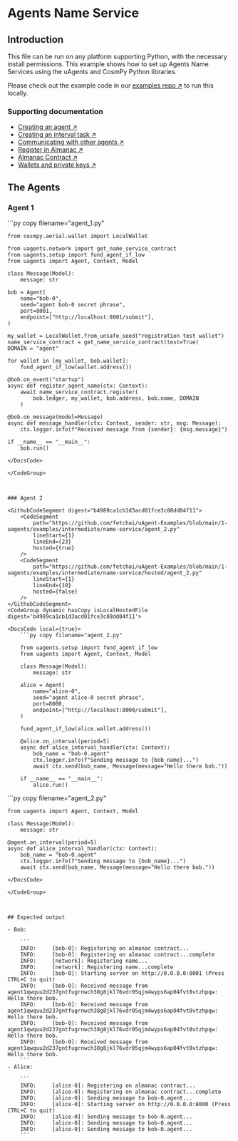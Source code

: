 
# Agents Name Service

## Introduction

This file can be run on any platform supporting Python, with the necessary install permissions. This example shows how to set up Agents Name Services using the uAgents and CosmPy Python libraries.

Please check out the example code in our [examples repo ↗️](https://github.com/fetchai/uAgent-Examples/tree/main/1-uagents/docs_examples/intermediate/name-service) to run this locally.

### Supporting documentation

- [Creating an agent ↗️](/guides/agents/create-a-uagent)
- [Creating an interval task ↗️](/guides/agents/interval-task)
- [Communicating with other agents ↗️](/guides/agents/communicating-with-other-agents)
- [Register in Almanac ↗️](/guides/agents/register-in-almanac)
- [Almanac Contract ↗️](/references/contracts/uagents-almanac/almanac-overview)
- [Wallets and private keys ↗️](/guides/fetch-network/cosmpy/creating-wallet)

## The Agents

### Agent 1

<GithubCodeSegment digest="333a40f59d10fc642b6a1559f0e767eb">
    <CodeSegment
        path="https://github.com/fetchai/uAgent-Examples/blob/main/1-uagents/examples/intermediate/name-service/agent_1.py"
        lineStart={1}
        lineEnd={35}
        hosted={true}
    />
</GithubCodeSegment>
<CodeGroup dynamic hasCopy isLocalHostedFile digest='333a40f59d10fc642b6a1559f0e767eb'>

<DocsCode local={true}>
	```py copy filename="agent_1.py"

	from cosmpy.aerial.wallet import LocalWallet
	 
	from uagents.network import get_name_service_contract
	from uagents.setup import fund_agent_if_low
	from uagents import Agent, Context, Model
	 
	class Message(Model):
	    message: str
	 
	bob = Agent(
	    name="bob-0",
	    seed="agent bob-0 secret phrase",
	    port=8001,
	    endpoint=["http://localhost:8001/submit"],
	)
	 
	my_wallet = LocalWallet.from_unsafe_seed("registration test wallet")
	name_service_contract = get_name_service_contract(test=True)
	DOMAIN = "agent"
	 
	for wallet in [my_wallet, bob.wallet]:
	    fund_agent_if_low(wallet.address())
	 
	@bob.on_event("startup")
	async def register_agent_name(ctx: Context):
	    await name_service_contract.register(
	        bob.ledger, my_wallet, bob.address, bob.name, DOMAIN
	    )
	 
	@bob.on_message(model=Message)
	async def message_handler(ctx: Context, sender: str, msg: Message):
	    ctx.logger.info(f"Received message from {sender}: {msg.message}")
	 
	if __name__ == "__main__":
	    bob.run()

```
</DocsCode>

</CodeGroup>



### Agent 2

<GithubCodeSegment digest="b4989ca1cb1d3acd01fce3c88dd04f11">
    <CodeSegment
        path="https://github.com/fetchai/uAgent-Examples/blob/main/1-uagents/examples/intermediate/name-service/agent_2.py"
        lineStart={1}
        lineEnd={23}
        hosted={true}
    />
	<CodeSegment
        path="https://github.com/fetchai/uAgent-Examples/blob/main/1-uagents/examples/intermediate/name-service/hosted/agent_2.py"
        lineStart={1}
        lineEnd={10}
        hosted={false}
    />
</GithubCodeSegment>
<CodeGroup dynamic hasCopy isLocalHostedFile digest='b4989ca1cb1d3acd01fce3c88dd04f11'>

<DocsCode local={true}>
	```py copy filename="agent_2.py"

	from uagents.setup import fund_agent_if_low
	from uagents import Agent, Context, Model
	 
	class Message(Model):
	    message: str
	 
	alice = Agent(
	    name="alice-0",
	    seed="agent alice-0 secret phrase",
	    port=8000,
	    endpoint=["http://localhost:8000/submit"],
	)
	 
	fund_agent_if_low(alice.wallet.address())
	 
	@alice.on_interval(period=5)
	async def alice_interval_handler(ctx: Context):
	    bob_name = "bob-0.agent"
	    ctx.logger.info(f"Sending message to {bob_name}...")
	    await ctx.send(bob_name, Message(message="Hello there bob."))
	 
	if __name__ == "__main__":
	    alice.run()

```
</DocsCode>

<DocsCode local={false}>
	```py copy filename="agent_2.py"

	from uagents import Agent, Context, Model
	 
	class Message(Model):
	    message: str
	 
	@agent.on_interval(period=5)
	async def alice_interval_handler(ctx: Context):
	    bob_name = "bob-0.agent"
	    ctx.logger.info(f"Sending message to {bob_name}...")
	    await ctx.send(bob_name, Message(message="Hello there bob."))

```
</DocsCode>

</CodeGroup>



## Expected output

- Bob:

    ```
    INFO:     [bob-0]: Registering on almanac contract...
    INFO:     [bob-0]: Registering on almanac contract...complete
    INFO:     [network]: Registering name...
    INFO:     [network]: Registering name...complete
    INFO:     [bob-0]: Starting server on http://0.0.0.0:8001 (Press CTRL+C to quit)
    INFO:     [bob-0]: Received message from agent1qwquu2d237gntfugrnwch38g8jkl76vdr05qjm4wyps6ap04fvt8vtzhpqw: Hello there bob.
    INFO:     [bob-0]: Received message from agent1qwquu2d237gntfugrnwch38g8jkl76vdr05qjm4wyps6ap04fvt8vtzhpqw: Hello there bob.
    INFO:     [bob-0]: Received message from agent1qwquu2d237gntfugrnwch38g8jkl76vdr05qjm4wyps6ap04fvt8vtzhpqw: Hello there bob.
    INFO:     [bob-0]: Received message from agent1qwquu2d237gntfugrnwch38g8jkl76vdr05qjm4wyps6ap04fvt8vtzhpqw: Hello there bob.
    ```
- Alice:

    ```
    INFO:     [alice-0]: Registering on almanac contract...
    INFO:     [alice-0]: Registering on almanac contract...complete
    INFO:     [alice-0]: Sending message to bob-0.agent...
    INFO:     [alice-0]: Starting server on http://0.0.0.0:8000 (Press CTRL+C to quit)
    INFO:     [alice-0]: Sending message to bob-0.agent...
    INFO:     [alice-0]: Sending message to bob-0.agent...
    INFO:     [alice-0]: Sending message to bob-0.agent...
    ```
